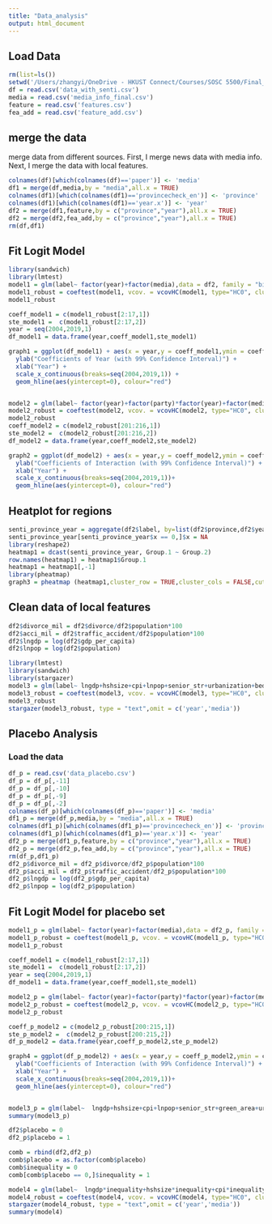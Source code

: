 ```yaml
---
title: "Data_analysis"
output: html_document
---
```

## Load Data
```r
rm(list=ls())
setwd('/Users/zhangyi/OneDrive - HKUST Connect/Courses/SOSC 5500/Final_Data')
df = read.csv('data_with_senti.csv')
media = read.csv('media_info_final.csv')
feature = read.csv('features.csv')
fea_add = read.csv('feature_add.csv')
```

## merge the data
merge data from different sources. First, I merge news data with media info. Next, I merge the data with local features.

```r
colnames(df)[which(colnames(df)=='paper')] <- 'media'
df1 = merge(df,media,by = "media",all.x = TRUE)
colnames(df1)[which(colnames(df1)=='provincecheck_en')] <- 'province'
colnames(df1)[which(colnames(df1)=='year.x')] <- 'year'
df2 = merge(df1,feature,by = c("province","year"),all.x = TRUE)
df2 = merge(df2,fea_add,by = c("province","year"),all.x = TRUE)
rm(df,df1)
```

## Fit Logit Model
```r
library(sandwich)
library(lmtest)
model1 = glm(label~ factor(year)+factor(media),data = df2, family = "binomial")
model1_robust = coeftest(model1, vcov. = vcovHC(model1, type="HC0", cluster="media", adjust=T))
model1_robust

coeff_model1 = c(model1_robust[2:17,1])
ste_model1 =  c(model1_robust[2:17,2])
year = seq(2004,2019,1)
df_model1 = data.frame(year,coeff_model1,ste_model1)

graph1 = ggplot(df_model1) + aes(x = year,y = coeff_model1,ymin = coeff_model1 - 2.576*ste_model1, ymax = coeff_model1 + 2.576*ste_model1)+ geom_pointrange() + 
  ylab("Coefficients of Year (with 99% Confidence Interval)") + 
  xlab("Year") + 
  scale_x_continuous(breaks=seq(2004,2019,1)) +
  geom_hline(aes(yintercept=0), colour="red")


model2 = glm(label~ factor(year)+factor(party)*factor(year)+factor(media) ,data = df2, family = "binomial")
model2_robust = coeftest(model2, vcov. = vcovHC(model2, type="HC0", cluster="media", adjust=T))
model2_robust
coeff_model2 = c(model2_robust[201:216,1])
ste_model2 =  c(model2_robust[201:216,2])
df_model2 = data.frame(year,coeff_model2,ste_model2)

graph2 = ggplot(df_model2) + aes(x = year,y = coeff_model2,ymin = coeff_model2 - 2.576*ste_model2, ymax = coeff_model2 + 2.576*ste_model2)+ geom_pointrange() + 
  ylab("Coefficients of Interaction (with 99% Confidence Interval)") + 
  xlab("Year") + 
  scale_x_continuous(breaks=seq(2004,2019,1))+
  geom_hline(aes(yintercept=0), colour="red") 


```

## Heatplot for regions
```r
senti_province_year = aggregate(df2$label, by=list(df2$province,df2$year), FUN=mean)
senti_province_year[senti_province_year$x == 0,]$x = NA
library(reshape2)
heatmap1 = dcast(senti_province_year, Group.1 ~ Group.2)
row.names(heatmap1) = heatmap1$Group.1
heatmap1 = heatmap1[,-1]
library(pheatmap)
graph3 = pheatmap (heatmap1,cluster_row = TRUE,cluster_cols = FALSE,cutree_rows	=4)
```


## Clean data of local features
```r
df2$divorce_mil = df2$divorce/df2$population*100
df2$acci_mil = df2$traffic_accident/df2$population*100
df2$lngdp = log(df2$gdp_per_capita)
df2$lnpop = log(df2$population)

library(lmtest)
library(sandwich)
library(stargazer)
model3 = glm(label~ lngdp+hshsize+cpi+lnpop+senior_str+urbanization+bed_per_capita+divorce_mil+factor(year)+factor(party)+factor(media) ,data = df2, family = "binomial")
model3_robust = coeftest(model3, vcov. = vcovHC(model3, type="HC0", cluster="media", adjust=T))
model3_robust
stargazer(model3_robust, type = "text",omit = c('year','media'))

```



## Placebo Analysis
### Load the data
```r
df_p = read.csv('data_placebo.csv')
df_p = df_p[,-11]
df_p = df_p[,-10]
df_p = df_p[,-9]
df_p = df_p[,-2]
colnames(df_p)[which(colnames(df_p)=='paper')] <- 'media'
df1_p = merge(df_p,media,by = "media",all.x = TRUE)
colnames(df1_p)[which(colnames(df1_p)=='provincecheck_en')] <- 'province'
colnames(df1_p)[which(colnames(df1_p)=='year.x')] <- 'year'
df2_p = merge(df1_p,feature,by = c("province","year"),all.x = TRUE)
df2_p = merge(df2_p,fea_add,by = c("province","year"),all.x = TRUE)
rm(df_p,df1_p)
df2_p$divorce_mil = df2_p$divorce/df2_p$population*100
df2_p$acci_mil = df2_p$traffic_accident/df2_p$population*100
df2_p$lngdp = log(df2_p$gdp_per_capita)
df2_p$lnpop = log(df2_p$population)
```


## Fit Logit Model for placebo set
```r


model1_p = glm(label~ factor(year)+factor(media),data = df2_p, family = "binomial")
model1_p_robust = coeftest(model1_p, vcov. = vcovHC(model1_p, type="HC0", cluster="media", adjust=T))
model1_p_robust

coeff_model1 = c(model1_robust[2:17,1])
ste_model1 =  c(model1_robust[2:17,2])
year = seq(2004,2019,1)
df_model1 = data.frame(year,coeff_model1,ste_model1)

model2_p = glm(label~ factor(year)+factor(party)*factor(year)+factor(media) ,data = df2_p, family = "binomial")
model2_p_robust = coeftest(model2_p, vcov. = vcovHC(model2_p, type="HC0", cluster="media", adjust=T))
model2_p_robust

coeff_p_model2 = c(model2_p_robust[200:215,1])
ste_p_model2 =  c(model2_p_robust[200:215,2])
df_p_model2 = data.frame(year,coeff_p_model2,ste_p_model2)

graph4 = ggplot(df_p_model2) + aes(x = year,y = coeff_p_model2,ymin = coeff_p_model2 - 2.576*ste_p_model2, ymax = coeff_p_model2 + 2.576*ste_p_model2)+ geom_pointrange() + 
  ylab("Coefficients of Interaction (with 99% Confidence Interval)") + 
  xlab("Year") + 
  scale_x_continuous(breaks=seq(2004,2019,1))+
  geom_hline(aes(yintercept=0), colour="red") 


model3_p = glm(label~  lngdp+hshsize+cpi+lnpop+senior_str+green_area+urbanization+hshsize+bed_per_capita+divorce_mil+acci_mil+factor(year)+factor(party)+factor(media) ,data = df2_p, family = "binomial")
summary(model3_p)

df2$placebo = 0
df2_p$placebo = 1

comb = rbind(df2,df2_p)
comb$placebo = as.factor(comb$placebo)
comb$inequality = 0
comb[comb$placebo == 0,]$inequality = 1

model4 = glm(label~  lngdp*inequality+hshsize*inequality+cpi*inequality+lnpop*inequality+senior_str*inequality+urbanization*inequality+bed_per_capita*inequality+divorce_mil*inequality+factor(year)+factor(party)+factor(media) ,data = comb, family = "binomial")
model4_robust = coeftest(model4, vcov. = vcovHC(model4, type="HC0", cluster="media", adjust=T))
stargazer(model4_robust, type = "text",omit = c('year','media'))
summary(model4)

```









